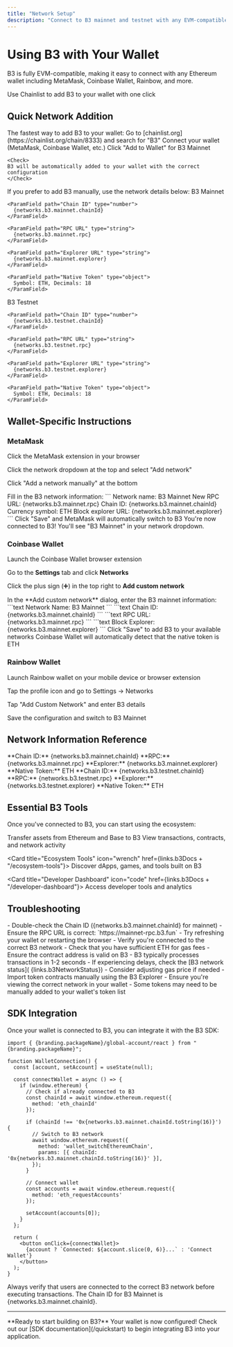 ```yaml
---
title: "Network Setup"
description: "Connect to B3 mainnet and testnet with any EVM-compatible wallet"
---
```



# Using B3 with Your Wallet

B3 is fully EVM-compatible, making it easy to connect with any Ethereum wallet including MetaMask, Coinbase Wallet, Rainbow, and more.

<Card title="Add B3 Instantly" icon="plus" href="https://chainlist.org/chain/8333" horizontal>
  Use Chainlist to add B3 to your wallet with one click
</Card>

## Quick Network Addition

<Tabs>
<Tab title="Chainlist (Recommended)">
  The fastest way to add B3 to your wallet:

  <Steps>
  <Step title="Visit Chainlist">
    Go to [chainlist.org](https://chainlist.org/chain/8333) and search for "B3"
  </Step>
  
  <Step title="Connect Wallet">
    Connect your wallet (MetaMask, Coinbase Wallet, etc.)
  </Step>
  
  <Step title="Add Network">
    Click "Add to Wallet" for B3 Mainnet
    
    <Check>
    B3 will be automatically added to your wallet with the correct configuration
    </Check>
  </Step>
  </Steps>
</Tab>

<Tab title="Manual Configuration">
  If you prefer to add B3 manually, use the network details below:

  <AccordionGroup>
  <Accordion title="B3 Mainnet Configuration">
    <ParamField path="Network Name" type="string">
      B3 Mainnet
    </ParamField>
    
    <ParamField path="Chain ID" type="number">
      {networks.b3.mainnet.chainId}
    </ParamField>
    
    <ParamField path="RPC URL" type="string">
      {networks.b3.mainnet.rpc}
    </ParamField>
    
    <ParamField path="Explorer URL" type="string">
      {networks.b3.mainnet.explorer}
    </ParamField>
    
    <ParamField path="Native Token" type="object">
      Symbol: ETH, Decimals: 18
    </ParamField>
  </Accordion>
  
  <Accordion title="B3 Testnet Configuration">
    <ParamField path="Network Name" type="string">
      B3 Testnet
    </ParamField>
    
    <ParamField path="Chain ID" type="number">
      {networks.b3.testnet.chainId}
    </ParamField>
    
    <ParamField path="RPC URL" type="string">
      {networks.b3.testnet.rpc}
    </ParamField>
    
    <ParamField path="Explorer URL" type="string">
      {networks.b3.testnet.explorer}
    </ParamField>
    
    <ParamField path="Native Token" type="object">
      Symbol: ETH, Decimals: 18
    </ParamField>
  </Accordion>
  </AccordionGroup>
</Tab>
</Tabs>

## Wallet-Specific Instructions

### MetaMask

<Steps>
<Step title="Open MetaMask">
  Click the MetaMask extension in your browser
</Step>

<Step title="Access Networks">Click the network dropdown at the top and select "Add network"</Step>

<Step title="Add Network Manually">Click "Add a network manually" at the bottom</Step>

<Step title="Enter B3 Details">
  Fill in the B3 network information:
  ```
  Network name: B3 Mainnet
  New RPC URL: {networks.b3.mainnet.rpc}
  Chain ID: {networks.b3.mainnet.chainId}
  Currency symbol: ETH
  Block explorer URL: {networks.b3.mainnet.explorer}
  ```
</Step>

<Step title="Save and Switch">
  Click "Save" and MetaMask will automatically switch to B3
  
  <Check>
  You're now connected to B3! You'll see "B3 Mainnet" in your network dropdown.
  </Check>
</Step>
</Steps>

### Coinbase Wallet

<Steps>
<Step title="Open Coinbase Wallet">
  Launch the Coinbase Wallet browser extension
</Step>

<Step title="Navigate to Settings">Go to the **Settings** tab and click **Networks**</Step>

<Step title="Add Custom Network">Click the plus sign (➕) in the top right to **Add custom network**</Step>

<Step title="Configure B3 Network">
  In the **Add custom network** dialog, enter the B3 mainnet information:
  <CodeGroup>
    ```text
    Network Name: B3 Mainnet
    ```
    ```text
    Chain ID: {networks.b3.mainnet.chainId}
    ```
    ```text
    RPC URL: {networks.b3.mainnet.rpc}
    ```
    ```text
    Block Explorer: {networks.b3.mainnet.explorer}
    ```
  </CodeGroup>
</Step>

<Step title="Save Configuration">
  Click "Save" to add B3 to your available networks
  
  <Tip>
  Coinbase Wallet will automatically detect that the native token is ETH
  </Tip>
</Step>
</Steps>

### Rainbow Wallet

<Steps>
<Step title="Open Rainbow">
  Launch Rainbow wallet on your mobile device or browser extension
</Step>

<Step title="Access Settings">Tap the profile icon and go to Settings → Networks</Step>

<Step title="Add Custom Network">Tap "Add Custom Network" and enter B3 details</Step>

<Step title="Connect to B3">
  Save the configuration and switch to B3 Mainnet
</Step>
</Steps>

## Network Information Reference

<CardGroup cols={2}>
  <Card title="B3 Mainnet" icon="globe">
    **Chain ID:** {networks.b3.mainnet.chainId}
    **RPC:** {networks.b3.mainnet.rpc}
    **Explorer:** {networks.b3.mainnet.explorer}
    **Native Token:** ETH
  </Card>

  <Card title="B3 Testnet" icon="flask">
    **Chain ID:** {networks.b3.testnet.chainId}
    **RPC:** {networks.b3.testnet.rpc}
    **Explorer:** {networks.b3.testnet.explorer}
    **Native Token:** ETH
  </Card>
</CardGroup>

## Essential B3 Tools

Once you've connected to B3, you can start using the ecosystem:

<CardGroup cols={2}>
  <Card title="Bridge to B3" icon="bridge" href={links.b3Bridge}>
    Transfer assets from Ethereum and Base to B3
  </Card>

<Card title="B3 Explorer" icon="magnifying-glass" href="https://explorer.b3.fun">
  View transactions, contracts, and network activity
</Card>

<Card title="Ecosystem Tools" icon="wrench" href={links.b3Docs + "/ecosystem-tools"}>
  Discover dApps, games, and tools built on B3
</Card>

  <Card title="Developer Dashboard" icon="code" href={links.b3Docs + "/developer-dashboard"}>
    Access developer tools and analytics
  </Card>
</CardGroup>

## Troubleshooting

<AccordionGroup>
<Accordion title="Network not appearing in wallet">
  - Double-check the Chain ID ({networks.b3.mainnet.chainId} for mainnet)
  - Ensure the RPC URL is correct: `https://mainnet-rpc.b3.fun`
  - Try refreshing your wallet or restarting the browser
</Accordion>

<Accordion title="Transactions failing">
  - Verify you're connected to the correct B3 network - Check that you have sufficient ETH for gas fees - Ensure the
  contract address is valid on B3
</Accordion>

<Accordion title="Slow transaction speeds">
  - B3 typically processes transactions in 1-2 seconds - If experiencing delays, check the [B3 network status](
  {links.b3NetworkStatus}) - Consider adjusting gas price if needed
</Accordion>

<Accordion title="Can't see my tokens">
  - Import token contracts manually using the B3 Explorer
  - Ensure you're viewing the correct network in your wallet
  - Some tokens may need to be manually added to your wallet's token list
</Accordion>
</AccordionGroup>

## SDK Integration

Once your wallet is connected to B3, you can integrate it with the B3 SDK:

```tsx
import { {branding.packageName}/global-account/react } from "{branding.packageName}";

function WalletConnection() {
  const [account, setAccount] = useState(null);

  const connectWallet = async () => {
    if (window.ethereum) {
      // Check if already connected to B3
      const chainId = await window.ethereum.request({
        method: 'eth_chainId'
      });

      if (chainId !== '0x{networks.b3.mainnet.chainId.toString(16)}') {
        // Switch to B3 network
        await window.ethereum.request({
          method: 'wallet_switchEthereumChain',
          params: [{ chainId: '0x{networks.b3.mainnet.chainId.toString(16)}' }],
        });
      }

      // Connect wallet
      const accounts = await window.ethereum.request({
        method: 'eth_requestAccounts'
      });

      setAccount(accounts[0]);
    }
  };

  return (
    <button onClick={connectWallet}>
      {account ? `Connected: ${account.slice(0, 6)}...` : 'Connect Wallet'}
    </button>
  );
}
```

<Warning>
  Always verify that users are connected to the correct B3 network before executing transactions. The Chain ID for B3
  Mainnet is {networks.b3.mainnet.chainId}.
</Warning>

---

<Check>
  **Ready to start building on B3?** Your wallet is now configured! Check out our [SDK documentation](/quickstart) to
  begin integrating B3 into your application.
</Check>

